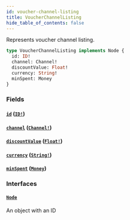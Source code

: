 ```yaml
---
id: voucher-channel-listing
title: VoucherChannelListing
hide_table_of_contents: false
---
```


Represents voucher channel listing.

```graphql
type VoucherChannelListing implements Node {
  id: ID!
  channel: Channel!
  discountValue: Float!
  currency: String!
  minSpent: Money
}
```

### Fields

#### [`id`](#) ([`ID!`](../../../developer/api-reference/scalars/id))

#### [`channel`](#) ([`Channel!`](../../../developer/api-reference/objects/channel))

#### [`discountValue`](#) ([`Float!`](../../../developer/api-reference/scalars/float))

#### [`currency`](#) ([`String!`](../../../developer/api-reference/scalars/string))

#### [`minSpent`](#) ([`Money`](../../../developer/api-reference/objects/money))

### Interfaces

#### [`Node`](../../../developer/api-reference/interfaces/node)

An object with an ID
